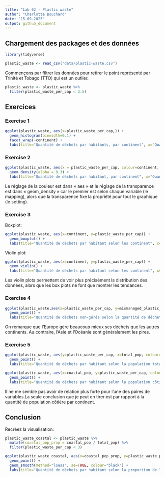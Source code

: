 ```yaml
---
title: "Lab 02 - Plastic waste"
author: "Charlotte Bouchard"
date: "15-09-2025"
output: github_document
---
```


## Chargement des packages et des données

```r
library(tidyverse) 
```

```r
plastic_waste <- read_csv("data/plastic-waste.csv")
```

Commençons par filtrer les données pour retirer le point représenté par Trinité et Tobago (TTO) qui est un outlier.

```r
plastic_waste <- plastic_waste %>%
  filter(plastic_waste_per_cap < 3.5)
```


## Exercices

### Exercise 1

```r
ggplot(plastic_waste, aes(x=plastic_waste_per_cap,)) +
  geom_histogram(binwidth=0.1) +
  facet_wrap(~continent) + 
  labs(title="Quantité de déchets par habitants, par continent", x="Quantité de déchets par habitant (kg/jour)", y="Nombre de pays")
```

### Exercise 2

```r
ggplot(plastic_waste, aes(x = plastic_waste_per_cap, colour=continent, fill = continent)) + 
  geom_density(alpha = 0.3) + 
  labs(title="Quantité de déchets par habitant, par continent", x="Quantité de déchets par habitant (kg/jour)", y="Densité de pays", colour="Continent", fill="Continent")
```

Le réglage de la couleur est dans « aes » et le réglage de la transparence est dans « geom_density » car le premier est selon chaque variable (le mapping), alors que la transparence fixe la propriété pour tout le graphique (le setting).

### Exercise 3

Boxplot:

```r
ggplot(plastic_waste, aes(x=continent, y=plastic_waste_per_cap)) + 
  geom_boxplot() + 
  labs(title="Quantité de déchets par habitant selon les continent", x="Continents", y="Quantité de déchets par habitant (kg/jour)")
```

Violin plot:

```r
ggplot(plastic_waste, aes(x=continent, y=plastic_waste_per_cap)) + 
  geom_violin() + 
  labs(title="Quantité de déchets par habitant selon les continent", x="Continents", y="Quantité de déchets par habitant (kg/jour)")
```

Les violin plots permettent de voir plus précisément la distribution des données, alors que les box plots ne font que montrer les tendances.

### Exercise 4


```r
ggplot(plastic_waste,aes(x=plastic_waste_per_cap, y=mismanaged_plastic_waste_per_cap, colour = continent)) + 
  geom_point() + 
  labs(title="Quantité de déchets non-gérés selon la quantité de déchets, par continent", x="Quantité de déchets par habitant (kg/jour)", y="Quantité de déchets non-géré par habitant (kg/jour)", colour="Continent")
```

On remarque que l'Europe gère beaucoup mieux ses déchets que les autres continents. Au contraire, l'Asie et l'Océanie sont généralement les pires.

### Exercise 5


```r
ggplot(plastic_waste, aes(y=plastic_waste_per_cap, x=total_pop, colour=continent)) + 
  geom_point() + 
  labs(title="Quantité de déchets par habitant selon la population totale, par continent", x="Population totale", y="Quantité de déchets par habitant (kg/jour)", colour="Continent")
```

```r
ggplot(plastic_waste, aes(x=coastal_pop, y=plastic_waste_per_cap, colour=continent)) + 
  geom_point() + 
  labs(title="Quantité de déchets par habitant selon la population côtière, par continent", x="Population côtière", y="Quantité de déchets par habitant (kg/jour)", colour="Continent")
```

Il ne me semble pas avoir de relation plus forte pour l'une des paires de variables.La seule conclusion que je peut en tirer est par rapport à la quantité de population côtière par continent.

## Conclusion

Recréez la visualisation:

```r
plastic_waste_coastal <- plastic_waste %>% 
  mutate(coastal_pop_prop = coastal_pop / total_pop) %>%
  filter(plastic_waste_per_cap < 3)

ggplot(plastic_waste_coastal, aes(x=coastal_pop_prop, y=plastic_waste_per_cap, colour=continent)) + 
  geom_point() + 
  geom_smooth(method="loess", se=TRUE, colour="black") + 
  labs(title="Quantité de déchets par habitant selon la proportion de la population côtière, par continent", x="Proportion de la population côtière", y="quantité de déchets par habitant", colour="Continent")
```
